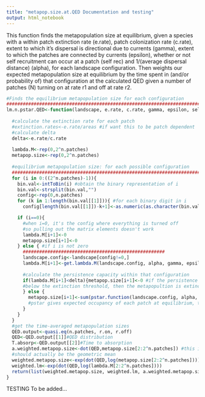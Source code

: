 ---
title: "metapop.size.at.QED Documentation and testing"
output: html_notebook
---

This function finds the metapopulation size at equilibrium, given a species with a within patch extinction rate (e.rate), patch colonization rate (c.rate), extent to which it's dispersal is directional due to currents (gamma), extent to which the patches are connected by currents (epsilon), whether or not self recruitment can occur at a patch (self rec) and 1/(average dispersal distance) (alpha), for each landscape configuration. Then weights our expected metapopulation size at equilibrium by the time spent in (and/or probability of) that configuration at the calculated QED given a number of patches (N) turning on at rate r1 and off at rate r2.



```{r}
#Finds the equilibrium metapopulation size for each configuration
###############################################################################
lm.n.pstar.QED<-function(landscape, e.rate, c.rate, gamma, epsilon, self.rec, alpha, r.on, r.off){
  
  #calculate the extinction rate for each patch
  #extinction.rates<-e.rate/areas #if want this to be patch dependent
  #calculate delta
  delta<-e.rate/c.rate
  
  lambda.M<-rep(0,2^n.patches)
  metapop.size<-rep(0,2^n.patches)
  
  #equilibrium metapopulation size: for each possible configuration
  #####################################################################################################
  for (i in 0:((2^n.patches)-1)){
    bin.val<-intToBin(i) #obtain the binary representation of i 
    bin.val<-strsplit(bin.val,"")
    config<-rep(0,n.patches)
    for (k in 1:length(bin.val[[1]])){ #for each binary digit in i
      config[length(bin.val[[1]])-k+1]<-as.numeric(as.character(bin.val[[1]][k]))}

    if (i==0){
      #when i=0, it's the config where everything is turned off 
      #so pulling out the matrix elements doesn't work
      lambda.M[i+1]<-0
      metapop.size[i+1]<-0
    } else { #if i is not zero
      ####################################################
      landscape.config<-landscape[config!=0,]
      lambda.M[i+1]<-get.lambda.M(landscape.config, alpha, gamma, epsilon, self.rec, e.rate, c.rate)*delta 
      
      #calculate the persistence capacity within that configuration
      if(lambda.M[i+1]<delta){metapop.size[i+1]<-0 #if the persistence capacity is
      #below the extinction threshold, then the metapopultion is extinct, set size = 0
      } else {
        metapop.size[i+1]<-sum(pstar.function(landscape.config, alpha, delta, iterations=1000))
        #pstar gives expected occupancy of each patch at equilibrium, the total occupancy should be the sum
      }
    }
  }
  #get the time-averaged metapopulation sizes
  QED.output<-quasi.eq(n.patches, r.on, r.off)
  QED<-QED.output[[1]]#QED distribution
  T.absorp<-QED.output[[2]]#Time to absorption
  a.weighted.metapop.size<-dot(QED,metapop.size[2:2^n.patches]) #this is the expected metapop size in a given configuration x the porportion of time spent in it at QED and summed (therefore the arithmentic mean)
  #should actually be the geometric mean
  weighted.metapop.size<-exp(dot(QED,log(metapop.size[2:2^n.patches])))
  weighted.lm<-exp(dot(QED,log(lambda.M[2:2^n.patches])))
  return(list(weighted.metapop.size, weighted.lm, a.weighted.metapop.size))
}
```

TESTING
To be added...
